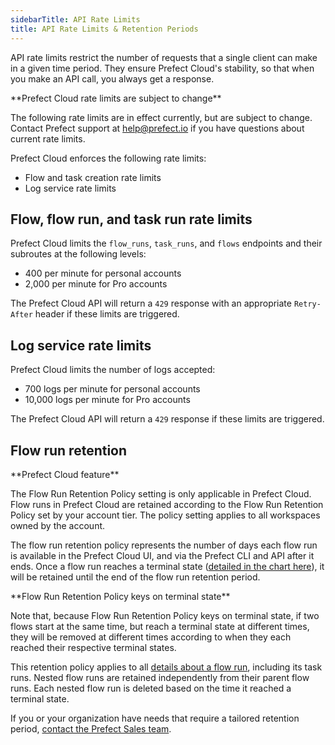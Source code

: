 ```yaml
---
sidebarTitle: API Rate Limits
title: API Rate Limits & Retention Periods 
---
```



API rate limits restrict the number of requests that a single client can make in a given time period. They ensure Prefect Cloud's stability, so that when you make an API call, you always get a response.

<Info>
**Prefect Cloud rate limits are subject to change**

The following rate limits are in effect currently, but are subject to change. Contact Prefect support at [help@prefect.io](mailto:help@prefect.io) if you have questions about current rate limits.
</Info>

Prefect Cloud enforces the following rate limits:

*   Flow and task creation rate limits
*   Log service rate limits

Flow, flow run, and task run rate limits
-----------------------------------------------------------------------------------------------------

Prefect Cloud limits the `flow_runs`, `task_runs`, and `flows` endpoints and their subroutes at the following levels:

*   400 per minute for personal accounts
*   2,000 per minute for Pro accounts

The Prefect Cloud API will return a `429` response with an appropriate `Retry-After` header if these limits are triggered.

Log service rate limits
---------------------------------------------------------------------

Prefect Cloud limits the number of logs accepted:

*   700 logs per minute for personal accounts
*   10,000 logs per minute for Pro accounts

The Prefect Cloud API will return a `429` response if these limits are triggered.

Flow run retention
-----------------------------------------------------------

<Info>
**Prefect Cloud feature**

The Flow Run Retention Policy setting is only applicable in Prefect Cloud.
</Info>
Flow runs in Prefect Cloud are retained according to the Flow Run Retention Policy set by your account tier. The policy setting applies to all workspaces owned by the account.

The flow run retention policy represents the number of days each flow run is available in the Prefect Cloud UI, and via the Prefect CLI and API after it ends. Once a flow run reaches a terminal state ([detailed in the chart here](https://docs.prefect.io/concepts/states/#state-types)), it will be retained until the end of the flow run retention period.

<Tip>
**Flow Run Retention Policy keys on terminal state**

Note that, because Flow Run Retention Policy keys on terminal state, if two flows start at the same time, but reach a terminal state at different times, they will be removed at different times according to when they each reached their respective terminal states.
</Tip>

This retention policy applies to all [details about a flow run](https://docs.prefect.io/ui/flow-runs/#inspect-a-flow-run), including its task runs. 
Nested flow runs are retained independently from their parent flow runs. Each nested flow run is deleted based on the time it reached a terminal state.

If you or your organization have needs that require a tailored retention period, [contact the Prefect Sales team](https://www.prefect.io/pricing).
